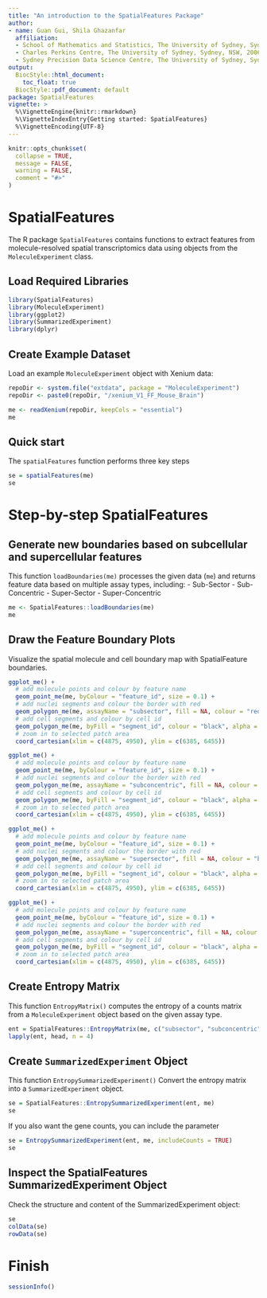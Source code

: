 ```yaml
---
title: "An introduction to the SpatialFeatures Package"
author:
- name: Guan Gui, Shila Ghazanfar
  affiliation:
  - School of Mathematics and Statistics, The University of Sydney, Sydney, NSW, 2006, Australia
  - Charles Perkins Centre, The University of Sydney, Sydney, NSW, 2006, Australia
  - Sydney Precision Data Science Centre, The University of Sydney, Sydney, NSW, 2006, Australia
output:
  BiocStyle::html_document:
    toc_float: true
  BiocStyle::pdf_document: default
package: SpatialFeatures
vignette: >
  %\VignetteEngine{knitr::rmarkdown}
  %\VignetteIndexEntry{Getting started: SpatialFeatures}
  %\VignetteEncoding{UTF-8}
---
```


```r
knitr::opts_chunk$set(
  collapse = TRUE,
  message = FALSE,
  warning = FALSE,
  comment = "#>"
)
```

# SpatialFeatures
The R package `SpatialFeatures` contains functions to extract features from molecule-resolved spatial transcriptomics data using objects from the `MoleculeExperiment` class.

## Load Required Libraries
```r
library(SpatialFeatures)
library(MoleculeExperiment)
library(ggplot2)
library(SummarizedExperiment)
library(dplyr)
```

## Create Example Dataset
Load an example `MoleculeExperiment` object with Xenium data:
```r
repoDir <- system.file("extdata", package = "MoleculeExperiment")
repoDir <- paste0(repoDir, "/xenium_V1_FF_Mouse_Brain")

me <- readXenium(repoDir, keepCols = "essential")
me
```

## Quick start

The `spatialFeatures` function performs three key steps

```r
se = spatialFeatures(me)
se
```

# Step-by-step SpatialFeatures

## Generate new boundaries based on subcellular and supercellular features

This function `loadBoundaries(me)` processes the given data (`me`) and returns feature data based on multiple assay types, including:
- Sub-Sector
- Sub-Concentric
- Super-Sector
- Super-Concentric
```r
me <- SpatialFeatures::loadBoundaries(me)
me
```


## Draw the Feature Boundary Plots

Visualize the spatial molecule and cell boundary map with SpatialFeature boundaries.
```r
ggplot_me() +
  # add molecule points and colour by feature name
  geom_point_me(me, byColour = "feature_id", size = 0.1) +
  # add nuclei segments and colour the border with red
  geom_polygon_me(me, assayName = "subsector", fill = NA, colour = "red") +
  # add cell segments and colour by cell id
  geom_polygon_me(me, byFill = "segment_id", colour = "black", alpha = 0.1) +
  # zoom in to selected patch area
  coord_cartesian(xlim = c(4875, 4950), ylim = c(6385, 6455))

ggplot_me() +
  # add molecule points and colour by feature name
  geom_point_me(me, byColour = "feature_id", size = 0.1) +
  # add nuclei segments and colour the border with red
  geom_polygon_me(me, assayName = "subconcentric", fill = NA, colour = "red") +
  # add cell segments and colour by cell id
  geom_polygon_me(me, byFill = "segment_id", colour = "black", alpha = 0.1) +
  # zoom in to selected patch area
  coord_cartesian(xlim = c(4875, 4950), ylim = c(6385, 6455))

ggplot_me() +
  # add molecule points and colour by feature name
  geom_point_me(me, byColour = "feature_id", size = 0.1) +
  # add nuclei segments and colour the border with red
  geom_polygon_me(me, assayName = "supersector", fill = NA, colour = "blue") +
  # add cell segments and colour by cell id
  geom_polygon_me(me, byFill = "segment_id", colour = "black", alpha = 0.1) +
  # zoom in to selected patch area
  coord_cartesian(xlim = c(4875, 4950), ylim = c(6385, 6455))

ggplot_me() +
  # add molecule points and colour by feature name
  geom_point_me(me, byColour = "feature_id", size = 0.1) +
  # add nuclei segments and colour the border with red
  geom_polygon_me(me, assayName = "superconcentric", fill = NA, colour = "blue") +
  # add cell segments and colour by cell id
  geom_polygon_me(me, byFill = "segment_id", colour = "black", alpha = 0.1) +
  # zoom in to selected patch area
  coord_cartesian(xlim = c(4875, 4950), ylim = c(6385, 6455))
```

## Create Entropy Matrix

This function `EntropyMatrix()` computes the entropy of a counts matrix from a `MoleculeExperiment` object based on the given assay type.
```r
ent = SpatialFeatures::EntropyMatrix(me, c("subsector", "subconcentric", "supersector", "superconcentric"), nCores = 1)
lapply(ent, head, n = 4)
```

## Create `SummarizedExperiment` Object

This function `EntropySummarizedExperiment()` Convert the entropy matrix into a `SummarizedExperiment` object.
```r
se = SpatialFeatures::EntropySummarizedExperiment(ent, me)
se
```

If you also want the gene counts, you can include the parameter

```r
se = EntropySummarizedExperiment(ent, me, includeCounts = TRUE)
se
```

## Inspect the SpatialFeatures SummarizedExperiment Object
Check the structure and content of the SummarizedExperiment object:
```r
se
colData(se)
rowData(se)
```

# Finish

```r
sessionInfo()
```

